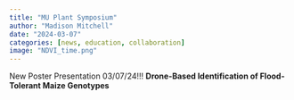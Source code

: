 ```yaml
---
title: "MU Plant Symposium"
author: "Madison Mitchell"
date: "2024-03-07"
categories: [news, education, collaboration]
image: "NDVI_time.png"
---
```


New Poster Presentation 03/07/24!!! **Drone-Based Identification of Flood-Tolerant Maize Genotypes**
